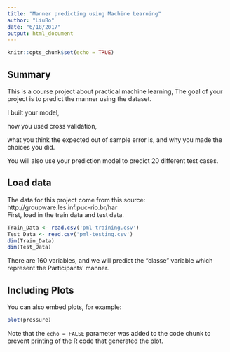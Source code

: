 ```yaml
---
title: "Manner predicting using Machine Learning"
author: "LiuBo"
date: "6/18/2017"
output: html_document
---
```


```r
knitr::opts_chunk$set(echo = TRUE)
```
## Summary
This is a course project about practical machine learning, The goal of your project is to predict the manner using the dataset. 

I built your model, 

how you used cross validation, 

what you think the expected out of sample error is, and why you made the choices you did. 

You will also use your prediction model to predict 20 different test cases.

## Load data
The data for this project come from this source: http://groupware.les.inf.puc-rio.br/har        
First, load in the train data and test data.
```r
Train_Data <- read.csv('pml-training.csv')
Test_Data <- read.csv('pml-testing.csv')
dim(Train_Data)
dim(Test_Data)
```
There are 160 variables, and we will predict the "classe" variable which represent the Participants' manner. 

## Including Plots

You can also embed plots, for example:

```r
plot(pressure)
```

Note that the `echo = FALSE` parameter was added to the code chunk to prevent printing of the R code that generated the plot.
